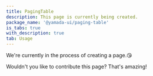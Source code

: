 ```yaml
---
title: PagingTable
description: This page is currently being created.
package_name: '@yamada-ui/paging-table'
is_tabs: true
with_description: true
tab: Usage
---
```


We're currently in the process of creating a page.😘

Wouldn't you like to contribute this page? That's amazing!
